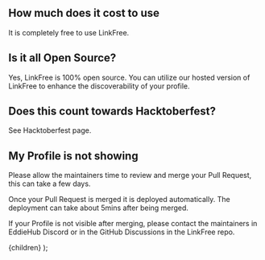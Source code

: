 
## How much does it cost to use

It is completely free to use LinkFree.

## Is it all Open Source?

Yes, LinkFree is 100% open source. You can utilize our hosted version of LinkFree to enhance the discoverability of your profile.

## Does this count towards Hacktoberfest?

See <Link href="/docs/contributing/hacktoberfest">Hacktoberfest</Link> page.

## My Profile is not showing

Please allow the maintainers time to review and merge your Pull Request, this can take a few days.

Once your Pull Request is merged it is deployed automatically. The deployment can take about 5mins after being merged.

If your Profile is not visible after merging, please contact the maintainers in <Link href="http://discord.eddiehub.org">EddieHub Discord</Link> or in the <Link href="http://github.com/EddieHubCommunity/LinkFree/discussions">GitHub Discussions in the LinkFree</Link> repo.

  <DocsLayout title="LinkFree FAQ documentation" section="Extra" name="FAQ">
    {children}
  </DocsLayout>
);
